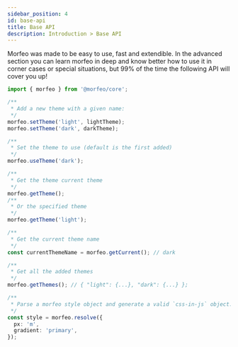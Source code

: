 ```yaml
---
sidebar_position: 4
id: base-api
title: Base API
description: Introduction > Base API
---
```


Morfeo was made to be easy to use, fast and extendible.
In the advanced section you can learn morfeo in deep and know better how to use it in corner cases or special situations, but 99% of the time
the following API will cover you up!

```typescript
import { morfeo } from '@morfeo/core';

/**
 * Add a new theme with a given name:
 */
morfeo.setTheme('light', lightTheme);
morfeo.setTheme('dark', darkTheme);

/**
 * Set the theme to use (default is the first added)
 */
morfeo.useTheme('dark');

/**
 * Get the theme current theme
 */
morfeo.getTheme();
/**
 * Or the specified theme
 */
morfeo.getTheme('light');

/**
 * Get the current theme name
 */
const currentThemeName = morfeo.getCurrent(); // dark

/**
 * Get all the added themes
 */
morfeo.getThemes(); // { "light": {...}, "dark": {...} };

/**
 * Parse a morfeo style object and generate a valid `css-in-js` object.
 */
const style = morfeo.resolve({
  px: 'm',
  gradient: 'primary',
});
```
